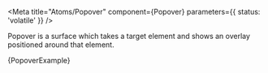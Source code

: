 

<Meta
  title="Atoms/Popover"
  component={Popover}
  parameters={{ status: 'volatile' }}
/>

Popover is a surface which takes a target element and shows an overlay
positioned around that element.

<Canvas>
  <Story name="Popover">{PopoverExample}</Story>
</Canvas>

<Props story="Popover" />
